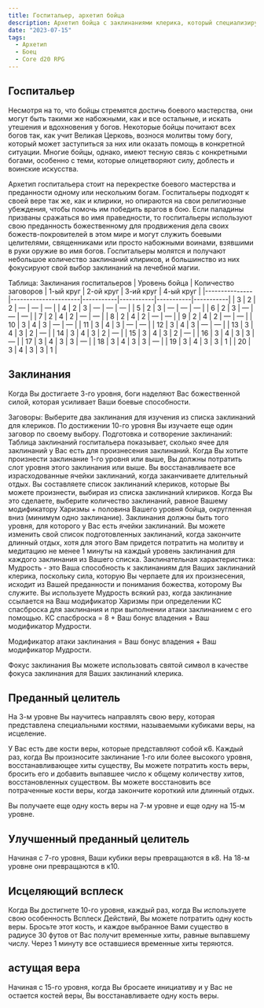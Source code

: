 ```yaml
---
title: Госпитальер, архетип бойца
description: Архетип бойца с заклинаниями клерика, который специализируется на лечении
date: "2023-07-15"
tags:
  - Архетип
  - Боец
  - Core d20 RPG
---
```


## Госпитальер

Несмотря на то, что бойцы стремятся достичь боевого мастерства, они могут быть такими же набожными, как и все остальные, и искать утешения и вдохновения у богов. Некоторые бойцы почитают всех богов так, как учит Великая Церковь, вознося молитвы тому богу, который может заступиться за них или оказать помощь в конкретной ситуации. Многие бойцы, однако, имеют тесную связь с конкретными богами, особенно с теми, которые олицетворяют силу, доблесть и воинские искусства.

Архетип госпитальера стоит на перекрестке боевого мастерства и преданности одному или нескольким богам. Госпитальеры подходят к своей вере так же, как и клирики, но опираются на свои религиозные убеждения, чтобы помочь им победить врагов в бою. Если паладины призваны сражаться во имя праведности, то госпитальеры используют свою преданность божественному для продвижения дела своих божеств-покровителей в этом мире и могут служить боевыми целителями, священниками или просто набожными воинами, взявшими в руки оружие во имя богов. Госпитальеры молятся и получают небольшое количество заклинаний клириков, и большинство из них фокусируют свой выбор заклинаний на лечебной магии.

Таблица: Заклинания госпитальеров
| Уровень бойца | Количество заговоров | 1-ый круг | 2-ой круг | 3-ий круг | 4-ый круг |
|---------------|----------------------|-----------|-----------|-----------|-----------|
| 3             |          2           |     2     |     —     |     —     |     —     |
| 4             |          2           |     3     |     —     |     —     |     —     |
| 5             |          2           |     3     |     —     |     —     |     —     |
| 6             |          2           |     3     |     —     |     —     |     —     |
| 7             |          2           |     4     |     2     |     —     |     —     |
| 8             |          2           |     4     |     2     |     —     |     —     |
| 9             |          2           |     4     |     2     |     —     |     —     |
| 10            |          3           |     4     |     3     |     —     |     —     |
| 11            |          3           |     4     |     3     |     —     |     —     |
| 12            |          3           |     4     |     3     |     —     |     —     |
| 13            |          3           |     4     |     3     |     2     |     —     |
| 14            |          3           |     4     |     3     |     2     |     —     |
| 15            |          3           |     4     |     3     |     2     |     —     |
| 16            |          3           |     4     |     3     |     3     |     —     |
| 17            |          3           |     4     |     3     |     3     |     —     |
| 18            |          3           |     4     |     3     |     3     |     —     |
| 19            |          3           |     4     |     3     |     3     |     1     |
| 20            |          3           |     4     |     3     |     3     |     1     |

## Заклинания

Когда Вы достигаете 3-го уровня, боги наделяют Вас божественной силой, которая усиливает Ваши боевые способности.

Заговоры: Выберите два заклинания для изучения из списка заклинаний для клериков. По достижении 10-го уровня Вы изучаете еще один заговор по своему выбору.
Подготовка и сотворение заклинаний: Таблица заклинаний госпитальера показывает, сколько ячее для заклинаний у Вас есть для произнесения заклинаний. Когда Вы хотите произнести заклинание 1-го уровня или выше, Вы должны потратить слот уровня этого заклинания или выше. Вы восстанавливаете все израсходованные ячейки заклинаний, когда заканчиваете длительный отдых. Вы составляете список заклинаний клериков, которые Вы можете произнести, выбирая из списка заклинаний клириков. Когда Вы это сделаете, выберите количество заклинаний, равное Вашему модификатору Харизмы + половина Вашего уровня бойца, округленная вниз (минимум одно заклинание). Заклинания должны быть того уровня, для которого у Вас есть ячейки заклинаний. Вы можете изменить свой список подготовленных заклинаний, когда закончите длинный отдых, хотя для этого Вам придется потратить на молитву и медитацию не менее 1 минуты на каждый уровень заклинания для каждого заклинания из Вашего списка.
Заклинательная характеристика: Мудрость - это Ваша способность к заклинаниям для Ваших заклинаний клерика, поскольку сила, которую Вы черпаете для их произнесения, исходит из Вашей преданности и понимания божества, которому Вы служите. Вы используете Мудрость всякий раз, когда заклинание ссылается на Ваш модификатор Харизмы при определении КС спасброска для заклинания и при выполнении атаки заклинанием с его помощью.
КС спасброска = 8 + Ваш бонус владения + Ваш модификатор Мудрости.

Модификатор атаки заклинания = Ваш бонус владения + Ваш модификатор Мудрости.

Фокус заклинания Вы можете использовать святой символ в качестве фокуса заклинания для Ваших заклинаний клерика.

## Преданный целитель

На 3-м уровне Вы научитесь направлять свою веру, которая представлена специальными костями, называемыми кубиками веры, на исцеление.

У Вас есть две кости веры, которые представляют собой к6. Каждый раз, когда Вы произносите заклинание 1-го или более высокого уровня, восстанавливающее хиты существу, Вы можете потратить кость веры, бросить его и добавить выпавшее число к общему количеству хитов, восстановленных существом. Вы можете восстановить все потраченные кости веры, когда закончите короткий или длинный отдых.

Вы получаете еще одну кость веры на 7-м уровне и еще одну на 15-м уровне.

## Улучшенный преданный целитель

Начиная с 7-го уровня, Ваши кубики веры превращаются в к8. На 18-м уровне они превращаются в к10.

## Исцеляющий всплеск

Когда Вы достигнете 10-го уровня, каждый раз, когда Вы используете свою особенность Всплеск Действий, Вы можете потратить одну кость веры. Бросьте этот кость, и каждое выбранное Вами существо в радиусе 30 футов от Вас получит временные хиты, равные выпавшему числу. Через 1 минуту все оставшиеся временные хиты теряются.

## астущая вера

Начиная с 15-го уровня, когда Вы бросаете инициативу и у Вас не остается костей веры, Вы восстанавливаете одну кость веры.
